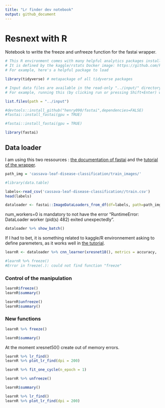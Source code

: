 ```yaml
---
title: "Lr finder dev notebook"
output: github_document
---
```



# Resnext with R
Notebook to writte the freeze and unfreeze function for the fastai wrapper.

```r
# This R environment comes with many helpful analytics packages installed
# It is defined by the kaggle/rstats Docker image: https://github.com/kaggle/docker-rstats
# For example, here's a helpful package to load

library(tidyverse) # metapackage of all tidyverse packages

# Input data files are available in the read-only "../input/" directory
# For example, running this (by clicking run or pressing Shift+Enter) will list all files under the input directory

list.files(path = "../input")

```

```r
#devtools::install_github("henry090/fastai",dependencies=FALSE)
#fastai::install_fastai(gpu = TRUE)
```

```r
#fastai::install_fastai(gpu = TRUE)
```

```r
library(fastai)
```

## Data loader

I am using this two ressources : [the documentation of fastai](https://docs.fast.ai/vision.data.html#ImageDataLoaders.from_df) and the [tutorial of the wrapper](https://henry090.github.io/fastai/articles/basic_img_class.html).

```r
path_img = 'cassava-leaf-disease-classification/train_images/'
```

```r
#library(data.table)
```

```r
labels<-read_csv('cassava-leaf-disease-classification//train.csv')
head(labels)
```

```r
dataloader <- fastai::ImageDataLoaders_from_df(df=labels, path=path_img, bs=64, seed=6, device = 'cuda', num_workers=0, item_tfms = RandomResizedCrop(224, min_scale=0.75))
```

num_workers=0 is mandatory to not have the error "RuntimeError: DataLoader worker (pid(s) 482) exited unexpectedly".

```r
dataloader %>% show_batch()
```

If I had to bet, it is something related to kaggle/R environnement asking to define paremeters, as it works well in [the tutorial](https://henry090.github.io/fastai/articles/basic_img_class.html).

```r
learnR <- dataloader %>% cnn_learner(xresnet18(), metrics = accuracy,  model_dir="fastai_model/") #prettier
```

```r
#learnR %>% freeze()
#Error in freeze(.): could not find function "freeze"
```

### Control of the manipulation

```r
learnR$freeze()
learnR$summary()
```

```r
learnR$unfreeze()
learnR$summary()
```

### New functions

```r
learnR %>% freeze()

learnR$summary()
```


At the moment xresnet50() create out of memory errors.

```r
learnR %>% lr_find()
learnR %>% plot_lr_find(dpi = 200)
```


```r
learnR %>% fit_one_cycle(n_epoch = 1) 
```


```r
learnR %>% unfreeze()
```

```r
learnR$summary()
```

```r
learnR %>% lr_find()
learnR %>% plot_lr_find(dpi = 200)
```


